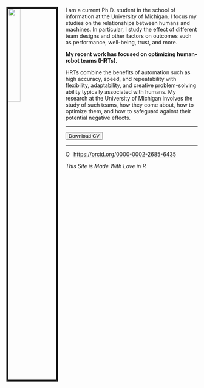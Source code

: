 <link rel="stylesheet" href="styles.css" type="text/css">

<link rel="stylesheet" href="https://cdnjs.cloudflare.com/ajax/libs/font-awesome/4.7.0/css/font-awesome.min.css">

<img src="images/Self.jpg" style="width:25%; border:5px solid; margin-right: 20px" align="left">


I am a current Ph.D. student in the school of information at the University of Michigan. I focus my studies on the relationships between humans and machines. In particular, I study the effect of different team designs and other factors on outcomes such as performance, well-being, trust, and more. 

**My recent work has focused on optimizing human-robot teams (HRTs).**

HRTs combine the benefits of automation such as high accuracy, speed, and repeatability with flexibility, adaptability, and creative problem-solving ability typically associated with humans. My research at the University of Michigan involves the study of such teams, how they come about, how to optimize them, and how to safeguard against their potential negative effects.

---

<button onclick="window.location.href = 'Files/CV.pdf';" class="btn btn-primary"><i class="fa fa-download"></i> Download CV </button>

---

<div itemscope itemtype="https://schema.org/Person"><a itemprop="sameAs" content="https://orcid.org/0000-0002-2685-6435" href="https://orcid.org/0000-0002-2685-6435" target="orcid.widget" rel="me noopener noreferrer" style="vertical-align:top;"><img src="https://orcid.org/sites/default/files/images/orcid_16x16.png" style="width:1em;margin-right:.5em;" alt="ORCID iD icon">https://orcid.org/0000-0002-2685-6435</a></div>

*This Site is Made With Love in R*
